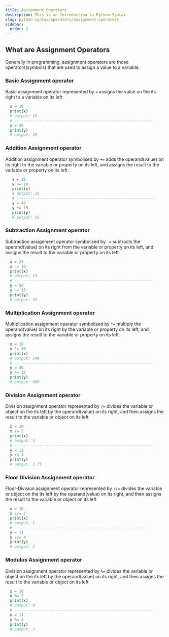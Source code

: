 ```yaml
---
title: Assignment Operators
description: This is an Introduction to Python Syntax
slug: python-syntax/operators/assignment-operators
sidebar:
  order: 2
---
```


## What are Assignment Operators

Generally in programming, assignment operators are those operators(symbols) that are used to assign a value to a variable.

### Basic Assignment operator

Basic assignment operator represented by `=` assigns the value on the its right to a variable on its left

```py title="Example"
  x = 10
  print(x)
  # output: 10
  # -------------------------------------------------------------
  y = 20
  print(y)
  # output: 20

```

### Addition Assignment operator

Addition assignment operator symbolised by `+=` adds the operand(value) on its right to the variable or property on its left, and assigns the result to the variable or property on its left.

```py title="Example"
   x = 18
   x += 10
   print(x)
   # output: 28
   # -------------------------------------------------------------
   y = 40
   y += 15
   print(y)
   # output: 55

```

### Subtraction Assignment operator

Subtraction assignment operator symbolised by `-=` subtracts the operand(value) on its right from the variable or property on its left, and assigns the result to the variable or property on its left.

```py title="Example"
  x = 23
  x -= 10
  print(x)
  # output: 13
  # -------------------------------------------------------------
  y = 50
  y -= 15
  print(y)
  # output: 35
```

### Multiplication Assignment operator

Multiplication assignment operator symbolised by `*=` multiply the operand(value) on its right by the variable or property on its left, and assigns the result to the variable or property on its left.

```py title="Example"
  x = 18
  x *= 30
  print(x)
  # output: 540
  # -------------------------------------------------------------
  y = 40
  y *= 15
  print(y)
  # output: 600
```

### Division Assignment operator

Division assignment operator represented by `/=` divides the variable or object on the its left by the operand(value) on its right, and then assigns the result to the variable or object on its left

```py title="Example"
  x = 10
  x /= 2
  print(x)
  # output: 5
  # -------------------------------------------------------------
  y = 11
  y /= 4
  print(y)
  # output: 2.75
```

### Floor Division Assignment operator

Floor-Division assignment operator represented by `//=` divides the variable or object on the its left by the operand(value) on its right, and then assigns the result to the variable or object on its left

```py title="Example"
  x = 10
  x //= 2
  print(x)
  # output: 5
  # -------------------------------------------------------------
  y = 11
  y //= 4
  print(y)
  # output: 2
```

### Modulus Assignment operator

Division assignment operator represented by `%=` divides the variable or object on the its left by the operand(value) on its right, and then assigns the result to the variable or object on its left

```py title="Example"
  x = 10
  x %= 2
  print(x)
  # output: 0
  # -------------------------------------------------------------
  y = 11
  y %= 4
  print(y)
  # output: 3
```
